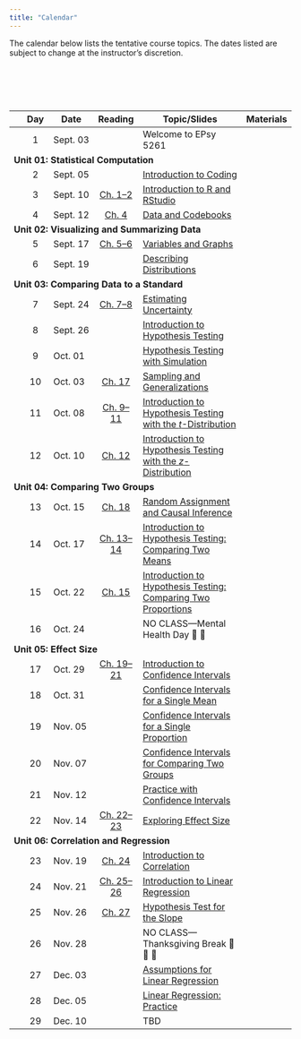 ```yaml
---
title: "Calendar"
---
```



The calendar below lists the tentative course topics. The dates listed are subject to change at the instructor's discretion.

<!-- As part of the course, there are several articles, papers and technical reports that you will need to read during the semester. Most of the articles themselves are accessible through the [University of Minnesota library website](http://www.lib.umn.edu). In order to access the full text of some of the articles, you will need to log in using your University x500 username and password. More detailed information, including references or links to specific readings, are linked under the day's "Reading". -->

<br /><br />


<br />


<table class="table">

<thead>
<tr>
<th style="width:5%;text-align:center"></th>
<th style="width:10%;text-align:center"">Day</th>
<th style="width:10%;">Date</th>
<th style="width:15%;text-align:center">Reading</th>
<th style="width:50%;">Topic/Slides</th>
<th style="width:10%;text-align:center">Materials</th>
</tr>
</thead>


<tbody>

<!-- <span style="margin-left:5px; color:#5a067d;font-size:12px;">*[Notes and Script file updated 09-24-2019]*</span></td> -->

<!-- READING <a class="my-link" href="readings/00-welcome-to-8264.html"><span class="fa fa-book"></span></a> -->

<tr>
<td align="center" style="vertical-align:middle;">&nbsp;</td>
<td align="center" style="vertical-align:middle;">1</td>
<td style="vertical-align:middle;">Sept. 03</td>
<td align="center" style="vertical-align:middle;"></td>
<td>Welcome to EPsy 5261</td>
<td align="center" style="vertical-align:middle;">&nbsp;</td>
</tr>


<!-- Unit 01: STATISTICAL COMPUTATION -->

<tr>
<td colspan="5"><b>Unit 01: Statistical Computation</b></td>
</tr>


<tr>
<td align="center" style="vertical-align:middle;">&nbsp;</td>
<td align="center" style="vertical-align:middle;">2</td>
<td style="vertical-align:middle;">Sept. 05</td>
<td align="center" style="vertical-align:middle;"></td>
<td>
  [Introduction to Coding](https://docs.google.com/presentation/d/1V_E7u6VrPlJMNxhGFkAHDcn510j837DpsQEOghqWBvA/edit?usp=sharing)
</td>
<td align="center" style="vertical-align:middle;">
  [<span class="fa-solid fa-file-lines"></span>](https://docs.google.com/document/d/1UtUi8VrrP_o2vIiWJ-7EehTynZ7SmQjl8MhIvCLjbt8/edit?usp=sharing)
</td>
</tr>


<tr>
<td align="center" style="vertical-align:middle;">&nbsp;</td>
<td align="center" style="vertical-align:middle;">3</td>
<td style="vertical-align:middle;">Sept. 10</td>
<td align="center" style="vertical-align:middle;">
  [Ch. 1--2](https://zief0002.github.io/epsy-5261/01-01-r-and-rstudio-installation.html)
</td>
<td>
  [Introduction to R and RStudio](https://docs.google.com/presentation/d/1RcOd1ic2i5zZQf9GM4Yl5pU1K465rFggFzP0Hipthdc/edit?usp=sharing)
</td>
<td align="center" style="vertical-align:middle;">
  [<span class="fa-solid fa-file-lines"></span>](https://docs.google.com/document/d/1MkciLSJRREZ60Pm2TMkeGDZLFR4E7tcwz9J8uE2xP0w/edit?usp=sharing)
</td>
</tr>


<tr>
<td align="center" style="vertical-align:middle;">&nbsp;</td>
<td align="center" style="vertical-align:middle;">4</td>
<td style="vertical-align:middle;">Sept. 12</td>
<td align="center" style="vertical-align:middle;">
  [Ch. 4](https://zief0002.github.io/epsy-5261/02-00-data.html)
</td>
<td>
  [Data and Codebooks](https://raw.githubusercontent.com/zief0002/sturdy-potato/main/files/slides/day-04.pdf)
</td>
<td align="center" style="vertical-align:middle;">
  [<span class="fa-solid fa-file-lines"></span>](https://docs.google.com/document/d/1GLKCpirEcdupTeyWCt4XOS-82tCS7ybgiB_ZE_0s3NQ/edit?usp=sharing)
</td>
</tr>

<!-- Unit 02: SUMMARIZING AND VISUALIZING DATA -->

<tr>
<td colspan="5"><b>Unit 02: Visualizing and Summarizing Data</b></td>
</tr>


<tr>
<td align="center" style="vertical-align:middle;">&nbsp;</td>
<td align="center" style="vertical-align:middle;">5</td>
<td style="vertical-align:middle;">Sept. 17</td>
<td align="center" style="vertical-align:middle;">
  [Ch. 5--6](https://zief0002.github.io/epsy-5261/03-00-exploring-and-describing-data.html)
</td>
<td>
  [Variables and Graphs](https://raw.githubusercontent.com/zief0002/sturdy-potato/main/files/slides/day-04.pdf)
</td>
<td align="center" style="vertical-align:middle;">
  [<span class="fa-solid fa-file-lines"></span>](https://docs.google.com/document/d/1Dlw340KE1dW1PcEhYy-UQ8jNbFxS1S9gTceVIS7m5xk/edit?usp=sharing)
</td>
</tr>

<tr>
<td align="center" style="vertical-align:middle;">&nbsp;</td>
<td align="center" style="vertical-align:middle;">6</td>
<td style="vertical-align:middle;">Sept. 19</td>
<td align="center" style="vertical-align:middle;"></td>
<td>
  [Describing Distributions](https://raw.githubusercontent.com/zief0002/sturdy-potato/main/files/slides/day-05.pdf)
</td>
<td align="center" style="vertical-align:middle;">
  [<span class="fa-solid fa-file-lines">](https://docs.google.com/document/d/1V4K0wb3F-tUAflKlCk8oxsiCzPcPurIZDSQ4Ztxn1eA/edit?usp=sharing)
</td>
</tr>


<!-- Unit 03: COMPARING DATA TO A STANDARD -->

<tr>
<td colspan="5"><b>Unit 03: Comparing Data to a Standard</b></td>
</tr>



<tr>
<td align="center" style="vertical-align:middle;">&nbsp;</td>
<td align="center" style="vertical-align:middle;">7</td>
<td style="vertical-align:middle;">Sept. 24</td>
<td align="center" style="vertical-align:middle;">
  [Ch. 7--8](https://zief0002.github.io/epsy-5261/04-00-comparing-to-a-standard.html)
</td>
<td>
  [Estimating Uncertainty](https://raw.githubusercontent.com/zief0002/sturdy-potato/main/files/slides/day-06.pdf)
</td>
<td align="center" style="vertical-align:middle;">
  [<span class="fa-solid fa-file-lines">](https://docs.google.com/document/d/1mj6nNc3TgHCDLsVz34r3WPt4wToDmAH1c4HlhSH3ktM/edit?usp=sharing)
</td>
</tr>


<tr>
<td align="center" style="vertical-align:middle;">&nbsp;</td>
<td align="center" style="vertical-align:middle;">8</td>
<td style="vertical-align:middle;">Sept. 26</td>
<td align="center" style="vertical-align:middle;"></td>
<td>
  [Introduction to Hypothesis Testing](https://raw.githubusercontent.com/zief0002/sturdy-potato/main/files/slides/day-07.pdf)
</td>
<td align="center" style="vertical-align:middle;">
  [<span class="fa-solid fa-file-lines">](https://docs.google.com/document/d/1l5_sCH4tEetLjgQp794IM7CMiq_4iWHMGSU7EgL35dc/edit?usp=sharing)
</td>
</tr>


<tr>
<td align="center" style="vertical-align:middle;">&nbsp;</td>
<td align="center" style="vertical-align:middle;">9</td>
<td style="vertical-align:middle;">Oct. 01</td>
<td align="center" style="vertical-align:middle;"></td>
<td>
  [Hypothesis Testing with Simulation](https://raw.githubusercontent.com/zief0002/sturdy-potato/main/files/slides/day-08.pdf)
</td>
<td align="center" style="vertical-align:middle;">
  [<span class="fa-solid fa-file-lines">](https://docs.google.com/document/d/1BtqnaKPX4z3Vi1WneBhQ3szZ3IN8TzhFY-l8f4y0Hzc/edit?usp=sharing)
</td>
</tr>


<tr>
<td align="center" style="vertical-align:middle;">&nbsp;</td>
<td align="center" style="vertical-align:middle;">10</td>
<td style="vertical-align:middle;">Oct. 03</td>
<td align="center" style="vertical-align:middle;">
  [Ch. 17](https://zief0002.github.io/epsy-5261/06-01-generalization.html)
</td>
<td>
  [Sampling and Generalizations](https://raw.githubusercontent.com/zief0002/sturdy-potato/main/files/slides/day-09.pdf)
</td>
<td align="center" style="vertical-align:middle;">
  [<span class="fa-solid fa-file-lines">](https://docs.google.com/document/d/1Yg2ngMHEc1t0GXpm9PXsCYxaiQ7Rx9zvuZ6CxOCT2Yc/edit?usp=sharing)
</td>
</tr>


<tr>
<td align="center" style="vertical-align:middle;">&nbsp;</td>
<td align="center" style="vertical-align:middle;">11</td>
<td style="vertical-align:middle;">Oct. 08</td>
<td align="center" style="vertical-align:middle;">
  [Ch. 9--11](https://zief0002.github.io/epsy-5261/04-03-one-sample-test.html)
</td>
<td>
  [Introduction to Hypothesis Testing with the *t*-Distribution](https://raw.githubusercontent.com/zief0002/sturdy-potato/main/files/slides/day-09.pdf)
</td>
<td align="center" style="vertical-align:middle;">
  [<span class="fa-solid fa-file-lines">](https://docs.google.com/document/d/1XKDInpEEclP2Xg6_R5WtKqOKRDHjTh0nK60Rx7r5b8E/edit?usp=sharing)
</td>
</tr>


<tr>
<td align="center" style="vertical-align:middle;">&nbsp;</td>
<td align="center" style="vertical-align:middle;">12</td>
<td style="vertical-align:middle;">Oct. 10</td>
<td align="center" style="vertical-align:middle;">
  [Ch. 12](https://zief0002.github.io/epsy-5261/04-06-one-sample-test-proportions.html)
</td>
<td>
  [Introduction to Hypothesis Testing with the *z*-Distribution](https://raw.githubusercontent.com/zief0002/sturdy-potato/main/files/slides/day-10.pdf)
</td>
<td align="center" style="vertical-align:middle;">
  [<span class="fa-solid fa-file-lines">](https://docs.google.com/document/d/1hmxrvxC44zGcAmsEeED5lV8LobQ0pNZKzt-6UvrY-NU/edit?usp=sharing)
</td>
</tr>


<!-- Unit 04: COMPARING TWO GROUPS -->

<tr>
<td colspan="5"><b>Unit 04: Comparing Two Groups</b></td>
</tr>


<tr>
<td align="center" style="vertical-align:middle;">&nbsp;</td>
<td align="center" style="vertical-align:middle;">13</td>
<td style="vertical-align:middle;">Oct. 15</td>
<td align="center" style="vertical-align:middle;">
  [Ch. 18](https://zief0002.github.io/epsy-5261/06-02-cause-and-effect.html)
</td>
<td>
  [Random Assignment and Causal Inference](https://raw.githubusercontent.com/zief0002/sturdy-potato/main/files/slides/day-11.pdf)
</td>
<td align="center" style="vertical-align:middle;">
  [<span class="fa-solid fa-file-lines">](https://docs.google.com/document/d/1tMVSpad7xrDu2C3EL5FSDAjzlMeW61ZheP2nsLbxU_0/edit?usp=sharing)
</td>
</tr>



<tr>
<td align="center" style="vertical-align:middle;">&nbsp;</td>
<td align="center" style="vertical-align:middle;">14</td>
<td style="vertical-align:middle;">Oct. 17</td>
<td align="center" style="vertical-align:middle;">
  [Ch. 13--14](https://zief0002.github.io/epsy-5261/05-01-two-sample-t-test.html)
</td>
<td>
  [Introduction to Hypothesis Testing: Comparing Two Means](https://raw.githubusercontent.com/zief0002/sturdy-potato/main/files/slides/day-11.pdf)
</td>
<td align="center" style="vertical-align:middle;">
  [<span class="fa-solid fa-file-lines">](https://docs.google.com/document/d/1n0jhSWsDaw2jekeEMcSBsbtShLbrrkspxrEVReKjJaY/edit?usp=sharing)
</td>
</tr>


<tr>
<td align="center" style="vertical-align:middle;">&nbsp;</td>
<td align="center" style="vertical-align:middle;">15</td>
<td style="vertical-align:middle;">Oct. 22</td>
<td align="center" style="vertical-align:middle;">
  [Ch. 15](https://zief0002.github.io/epsy-5261/05-03-two-sample-test-proportions.html)
</td>
<td>
  [Introduction to Hypothesis Testing: Comparing Two Proportions](https://raw.githubusercontent.com/zief0002/sturdy-potato/main/files/slides/day-12.pdf)
</td>
<td align="center" style="vertical-align:middle;">
  [<span class="fa-solid fa-file-lines">](https://docs.google.com/document/d/16UOmsD1x_f3PuoISDACcTBHFlA0VNABlKCpG8OS0DEM/edit?usp=sharing)
</td>
</tr>


<tr>
<td align="center" style="vertical-align:middle;">&nbsp;</td>
<td align="center" style="vertical-align:middle;">16</td>
<td style="vertical-align:middle;">Oct. 24</td>
<td align="center" style="vertical-align:middle;"></td>
<td style="vertical-align:middle;">NO CLASS---Mental Health Day 🛌 🍷</td>
<td align="center" style="vertical-align:middle;"></td>
</tr>


<!-- Unit 05: EFFECT SIZE -->

<tr>
<td colspan="5"><b>Unit 05: Effect Size</b></td>
</tr>


<tr>
<tr>
<td align="center" style="vertical-align:middle;">&nbsp;</td>
<td align="center" style="vertical-align:middle;">17</td>
<td style="vertical-align:middle;">Oct. 29</td>
<td align="center" style="vertical-align:middle;">
  [Ch. 19--21](https://zief0002.github.io/epsy-5261/07-00-effect-size.html)
</td>
<td>
  [Introduction to Confidence Intervals](https://raw.githubusercontent.com/zief0002/sturdy-potato/main/files/slides/day-16.pdf)
</td>
<td align="center" style="vertical-align:middle;">
  [<span class="fa-solid fa-file-lines">](https://docs.google.com/document/d/14TAjxPQ207cD2eIs-mUnCDU8p-e1FBhUY0w7xPJmFFM/edit?usp=sharing)
</td>
</tr>


<tr>
<td align="center" style="vertical-align:middle;">&nbsp;</td>
<td align="center" style="vertical-align:middle;">18</td>
<td style="vertical-align:middle;">Oct. 31</td>
<td align="center" style="vertical-align:middle;"></td>
<td>
  [Confidence Intervals for a Single Mean](https://raw.githubusercontent.com/zief0002/sturdy-potato/main/files/slides/day-17.pdf)
</td>
<td align="center" style="vertical-align:middle;">
  [<span class="fa-solid fa-file-lines">](https://docs.google.com/document/d/1Vuko7V6zTlSa2L_j3-Wd4KjU8RD_OqiO7E9nVFXvoUY/edit?usp=sharing)
</td>
</tr>


<tr>
<td align="center" style="vertical-align:middle;">&nbsp;</td>
<td align="center" style="vertical-align:middle;">19</td>
<td style="vertical-align:middle;">Nov. 05</td>
<td align="center" style="vertical-align:middle;"></td>
<td>
  <!-- Confidence Intervals for a Single Proportion -->
  [Confidence Intervals for a Single Proportion](https://raw.githubusercontent.com/zief0002/sturdy-potato/main/files/slides/day-18.pdf)
</td>
<td align="center" style="vertical-align:middle;">
  [<span class="fa-solid fa-file-lines">](https://docs.google.com/document/d/13XY4LgiScfgXRSdiKKCmrRcfjZmvaMN-nDcQ3ZD2GZ0/edit?usp=sharing)
</td>
</tr>


<tr>
<td align="center" style="vertical-align:middle;">&nbsp;</td>
<td align="center" style="vertical-align:middle;">20</td>
<td style="vertical-align:middle;">Nov. 07</td>
<td align="center" style="vertical-align:middle;"></td>
<td>
  [Confidence Intervals for Comparing Two Groups](https://raw.githubusercontent.com/zief0002/sturdy-potato/main/files/slides/day-19.pdf)
</td>
<td align="center" style="vertical-align:middle;">
  [<span class="fa-solid fa-file-lines">](https://docs.google.com/document/d/1BQUpHZiUmxUmR_h-vJsQef_NaqL9rg6pP_h5G-SLkA0/edit?usp=sharing)
</td>
</tr>


<tr>
<td align="center" style="vertical-align:middle;">&nbsp;</td>
<td align="center" style="vertical-align:middle;">21</td>
<td style="vertical-align:middle;">Nov. 12</td>
<td align="center" style="vertical-align:middle;"></td>
<td>
<!-- Confidence Intervals for Comparing Two Proportions -->
  [Practice with Confidence Intervals](https://raw.githubusercontent.com/zief0002/sturdy-potato/main/files/slides/day-20.pdf)
</td>
<td align="center" style="vertical-align:middle;">
  [<span class="fa-solid fa-file-lines">](https://docs.google.com/document/d/1e1O94_ffK8XDwfNLUO7Zjf5y1TyZsgfEZPhoDNC9H88/edit?usp=sharing)
</td>
</tr>


<tr>
<td align="center" style="vertical-align:middle;">&nbsp;</td>
<td align="center" style="vertical-align:middle;">22</td>
<td style="vertical-align:middle;">Nov. 14</td>
<td align="center" style="vertical-align:middle;">
  [Ch. 22--23](https://zief0002.github.io/epsy-5261/07-04-standardized-effects-means.html)
</td>
<td>
  [Exploring Effect Size](https://raw.githubusercontent.com/zief0002/sturdy-potato/main/files/slides/day-22.pdf)
</td>
<td align="center" style="vertical-align:middle;">
  [<span class="fa-solid fa-file-lines">](https://docs.google.com/document/d/14y_iMAm1L39MI8sqV6GrSF0iyfUmGvt3RiJcyNNonew/edit?usp=sharing)
</td>
</tr>


<!-- Unit 06: CORRELATION AND REGRESSION -->

<tr>
<td colspan="5"><b>Unit 06: Correlation and Regression</b></td>
</tr>


<tr>
<td align="center" style="vertical-align:middle;">&nbsp;</td>
<td align="center" style="vertical-align:middle;">23</td>
<td style="vertical-align:middle;">Nov. 19</td>
<td align="center" style="vertical-align:middle;">
  [Ch. 24](https://zief0002.github.io/epsy-5261/08-01-scatterplot-correlation.html)
</td>
<td>
  [Introduction to Correlation](https://raw.githubusercontent.com/zief0002/sturdy-potato/main/files/slides/day-25.pdf)
</td>
<td align="center" style="vertical-align:middle;">
  [<span class="fa-solid fa-file-lines">](https://docs.google.com/document/d/1pexBnC74XcTUuQvahea9ZGe9sxJPKiFDCmLNaogOkXU/edit?usp=sharing)
</td>
</tr>


<tr>
<td align="center" style="vertical-align:middle;">&nbsp;</td>
<td align="center" style="vertical-align:middle;">24</td>
<td style="vertical-align:middle;">Nov. 21</td>
<td align="center" style="vertical-align:middle;">
  [Ch. 25--26](https://zief0002.github.io/epsy-5261/08-02-linear-regression-description.html)
</td>
<td>
  [Introduction to Linear Regression](https://raw.githubusercontent.com/zief0002/sturdy-potato/main/files/slides/day-26.pdf)
</td>
<td align="center" style="vertical-align:middle;">
  [<span class="fa-solid fa-file-lines">](https://docs.google.com/document/d/1Rq0zPyVaqgda8iQzfOM4v3nGlYgqYYSI2I-1DSnhUiw/edit?usp=sharing)
</td>
</tr>


<tr>
<td align="center" style="vertical-align:middle;">&nbsp;</td>
<td align="center" style="vertical-align:middle;">25</td>
<td style="vertical-align:middle;">Nov. 26</td>
<td align="center" style="vertical-align:middle;">
  [Ch. 27](https://zief0002.github.io/epsy-5261/08-04-regression-inference.html)
</td>
<td>
  [Hypothesis Test for the Slope](https://raw.githubusercontent.com/zief0002/sturdy-potato/main/files/slides/day-27.pdf)
</td>
<td align="center" style="vertical-align:middle;">
  [<span class="fa-solid fa-file-lines">](https://docs.google.com/document/d/12LFw_scE-dp58GBjBXQI43AEm3o6E2kUlHjFbY1uu8s/edit?usp=sharing)
</td>
</tr>


<!-- <tr> -->
<!-- <td align="center" style="vertical-align:middle;">&nbsp;</td> -->
<!-- <td align="center" style="vertical-align:middle;">23</td> -->
<!-- <td style="vertical-align:middle;">Nov. 21</td> -->
<!-- <td align="center" style="vertical-align:middle;"></td> -->
<!-- <td style="vertical-align:middle;">NO CLASS---Mental Health Day 🛌 🍷</td> -->
<!-- <td align="center" style="vertical-align:middle;"></td> -->
<!-- </tr> -->


<tr>
<td align="center" style="vertical-align:middle;">&nbsp;</td>
<td align="center" style="vertical-align:middle;">26</td>
<td style="vertical-align:middle;">Nov. 28</td>
<td align="center" style="vertical-align:middle;"></td>
<td style="vertical-align:middle;">NO CLASS---Thanksgiving Break 🦃 🌽 🥧</td>
<td align="center" style="vertical-align:middle;"></td>
</tr>


<tr>
<td align="center" style="vertical-align:middle;">&nbsp;</td>
<td align="center" style="vertical-align:middle;">27</td>
<td style="vertical-align:middle;">Dec. 03</td>
<td align="center" style="vertical-align:middle;"></td>
<td>
  [Assumptions for Linear Regression](https://raw.githubusercontent.com/zief0002/sturdy-potato/main/files/slides/day-27.pdf)
</td>
<td align="center" style="vertical-align:middle;">
  [<span class="fa-solid fa-file-lines">](https://docs.google.com/document/d/1GJb_hy4Mht87S2sIYpS4OO1ZLY-3iDc83utN6ODFLkw/edit?usp=sharing)
</td>
</tr>


<tr>
<td align="center" style="vertical-align:middle;">&nbsp;</td>
<td align="center" style="vertical-align:middle;">28</td>
<td style="vertical-align:middle;">Dec. 05</td>
<td align="center" style="vertical-align:middle;"></td>
<td>
  [Linear Regression: Practice](https://raw.githubusercontent.com/zief0002/sturdy-potato/main/files/slides/day-28.pdf)
</td>
<td align="center" style="vertical-align:middle;">
  [<span class="fa-solid fa-file-lines">](https://docs.google.com/document/d/1jtP87DCGf4qnbzDOIySjCa-4N0X7ssJp6ydIu4PI9w8/edit?usp=sharing)
</td>
</tr>


<tr>
<td align="center" style="vertical-align:middle;">&nbsp;</td>
<td align="center" style="vertical-align:middle;">29</td>
<td style="vertical-align:middle;">Dec. 10</td>
<td align="center" style="vertical-align:middle;"></td>
<td>
  TBD
  <!-- [Review Day](files/slides/day29.pdf) -->
</td>
<td align="center" style="vertical-align:middle;">
  <!-- [<span class="fa-solid fa-file-lines">](https://docs.google.com/document/d/1hmxrvxC44zGcAmsEeED5lV8LobQ0pNZKzt-6UvrY-NU/edit?usp=sharing) -->
</td>
</tr>





</tbody>
</table>    


